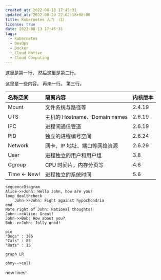 ```yaml
---
created_at: 2022-08-13 17:45:31
updated_at: 2022-08-20 22:02:18+08:00
title: Kubernetes 入门 （1）
license: true
date: 2022-08-13 17:45:31
tags:
  - Kubernetes
  - DevOps
  - Docker
  - Cloud Native
  - Cloud Computing
---
```


这里是第一行，
然后这里是第二行。

这里是一些内容。
再来一行。
第三行。

| 名称空间      | 隔离内容                      | 内核版本 |
| :------------ | :---------------------------- | :------- |
| Mount         | 文件系统与路径等              | 2.4.19   |
| UTS           | 主机的 Hostname、Domain names | 2.6.19   |
| IPC           | 进程间通信管道                | 2.6.19   |
| PID           | 独立的进程编号空间            | 2.6.24   |
| Network       | 网卡、IP 地址、端口等网络资源 | 2.6.29   |
| User          | 进程独立的用户和用户组        | 3.8      |
| Cgroup        | CPU 时间片，内存分页等        | 4.6      |
| Time \<- New! | 进程独立的系统时间            | 5.6      |

```mermaid
sequenceDiagram
Alice->>John: Hello John, how are you?
loop Healthcheck
    John->>John: Fight against hypochondria
end
Note right of John: Rational thoughts!
John-->>Alice: Great!
John->>Bob: How about you?
Bob-->>John: Jolly good!
```

```mermaid
pie
"Dogs" : 386
"Cats" : 85
"Rats" : 15
```

```mermaid
graph LR

ohmy-->coll

```

new lines!
